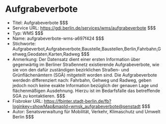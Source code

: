 # Aufgrabeverbote
- Titel: Aufgrabeverbote $$$
- Service URL: https://gdi.berlin.de/services/wms/aufgrabeverbote $$$
- Typ: WMS $$$
- Name: aufgrabeverbote-wms-a697f424 $$$
- Stichworte: Aufgrabeverbot,Aufgrabeverbote,Baustelle,Baustellen,Berlin,Fahrbahn,Gehweg,Geodaten,Karten,Radweg $$$
- Anmerkung: Der Datensatz dient einer ersten Information über gegenwärtig im Berliner Straßennetz existierende Aufgrabeverbote, wie sie von den dafür zuständigen bezirklichen Straßen- und Grünflächenämtern (SGÄ) mitgeteilt worden sind. Die Aufgrabeverbote werdedn differenziert nach: Fahrbahn, Gehweg und Radweg, geben jedoch noch keine exakte Information bezüglich der genauen Lage und flächenmäßigen Ausdehnung. Hierzu ist im Bedarfsfalle das betreffende SGA zu kontaktieren. $$$
- Fisbroker URL: https://fbinter.stadt-berlin.de/fb?loginkey=showMap&mapId=wmsk_aufgrabeverbote@senstadt $$$
- Autor: Senatsverwaltung für Mobilität, Verkehr, Klimaschutz und Umwelt Berlin $$$
